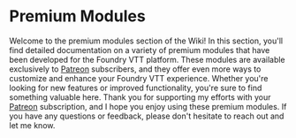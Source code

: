 # Premium Modules

Welcome to the premium modules section of the Wiki! In this section,
you'll find detailed documentation on a variety of premium modules that have been developed for the Foundry VTT platform.
These modules are available exclusively to [Patreon](https://www.patreon.com/theripper93) subscribers,
and they offer even more ways to customize and enhance your Foundry VTT experience.
Whether you're looking for new features or improved functionality, you're sure to find something valuable here.
Thank you for supporting my efforts with your [Patreon](https://www.patreon.com/theripper93) subscription, and I hope you enjoy using these premium modules.
If you have any questions or feedback, please don't hesitate to reach out and let me know.